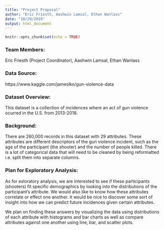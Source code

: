 ```yaml
---
title: "Project Proposal"
author: "Eric Friesth, Aashwin Lamsal, Ethan Wanlass"
date: "10/29/2019"
output: html_document
---
```


```r
knitr::opts_chunk$set(echo = TRUE)
```

### Team Members: 
Eric Friesth (Project Coordinator), Aashwin Lamsal, Ethan Wanlass

### Data Source: 
https://www.kaggle.com/jameslko/gun-violence-data 

### Dataset Overview: 
This dataset is a collection of incidences where an act of gun violence ocurred in
the U.S. from 2013-2018. 

### Background: 
There are 260,000 records in this dataset with 29 attributes. These attributes are
different descriptors of the gun violence incident, such as the age of the
participant (the shooter) and the number of people killed. There is a lot of
categorical data that will need to be cleaned by being reformatted i.e. split them
into separate columns.

### Plan for Exploratory Analysis:
As for exloratory analysis, we are interested to see if these participants
(shooters) fit specific demographics by looking into the distributions of the
participant's attribute. We would also like to know how these attributes 
correlate or effect one another. It would be nice to discover some sort of 
insight into how we can predict future incidences given certain attributes.

We plan on finding these answers by visualizing the data using distributions of
each attribute with histograms and bar charts as well as compare attributes
against one another using line, bar, and scatter plots. 





